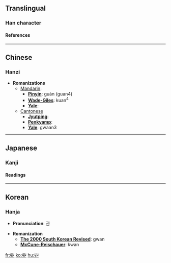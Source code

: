 {{see|卝}}<!-- may be replaced by zh-forms -->

==Translingual==
===Han character===
{{Han char|rad=丨|as=04|sn=5|so=|four=2277<sub>0</sub>|canj=女中中中一 (VLLLM)|cmean=child's hairstyle bound in two tufts;  ore}}
====References====
{{Han ref|kx=0079.100|dkj=00077|dj=0161.040|hdz=10052.120|uh=4E31|ud=20017|bh=C963|bd=51555}}

----
==Chinese==
===Hanzi===


* '''Romanizations'''
** [[Mandarin]]:
*** '''[[Pinyin]]''': guàn (guan4)
*** '''[[Wade-Giles]]''': kuan<sup>4</sup>
*** '''[[Yale]]''': 
**[[Cantonese]]
***'''[[Jyutping]]''':
***'''[[Penkyamp]]''': 
***'''[[Yale]]''': gwaan3


----
==Japanese==
===Kanji===


{{ja-kanji|grade=|rs=丨04|simple=}}
====Readings====
{{ja-readings|on=[[かん]] (kan), [[こう]] (kō), [[けん]] (ken)|kun=[[あげまき]] (agemaki), [[あらがね]] (aragane)}}


----
==Korean==
===Hanja===

* '''Pronunciation''': 관

* '''Romanization'''
** '''[[The 2000 South Korean Revised Romanization|The 2000 South Korean Revised]]''': gwan
** '''[[McCune-Reischauer]]''': kwan


[[fr:丱]]
[[ko:丱]]
[[hu:丱]]
